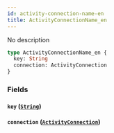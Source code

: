 ```yaml
---
id: activity-connection-name-en
title: ActivityConnectionName_en
---
```


No description

```graphql
type ActivityConnectionName_en {
  key: String
  connection: ActivityConnection
}
```

### Fields

#### `key` ([`String`](/v1/scalars/string))

#### `connection` ([`ActivityConnection`](/v1/objects/activity-connection))
